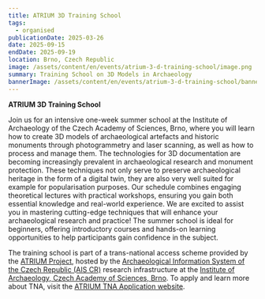 ```yaml
---
title: ATRIUM 3D Training School
tags:
  - organised
publicationDate: 2025-03-26
date: 2025-09-15
endDate: 2025-09-19
location: Brno, Czech Republic
image: /assets/content/en/events/atrium-3-d-training-school/image.png
summary: Training School on 3D Models in Archaeology
bannerImage: /assets/content/en/events/atrium-3-d-training-school/bannerImage.png
---
```

**ATRIUM 3D Training School**

<Figure src="/assets/content/en/events/atrium-3-d-training-school/3dmodelstrainign-school-.png" alt="3D Models in Architecture" alignment="stretch">

</Figure>

Join us for an intensive one-week summer school at the Institute of Archaeology of the Czech Academy of Sciences, Brno, where you will learn how to create 3D models of archaeological artefacts and historic monuments through photogrammetry and laser scanning, as well as how to process and manage them. The technologies for 3D documentation are becoming increasingly prevalent in archaeological research and monument protection. These techniques not only serve to preserve archaeological heritage in the form of a digital twin, they are also very well suited for example for popularisation purposes. Our schedule combines engaging theoretical lectures with practical workshops, ensuring you gain both essential knowledge and real-world experience. We are excited to assist you in mastering cutting-edge techniques that will enhance your archaeological research and practice! The summer school is ideal for beginners, offering introductory courses and hands-on learning opportunities to help participants gain confidence in the subject.

The training school is part of a trans-national access scheme provided by the [ATRIUM Project](https://atrium-research.eu/), hosted by the [Archaeological Information System of the Czech Republic (AIS CR)](https://aiscr.cz/) research infrastructure at the [Institute of Archaeology, Czech Academy of Sciences, Brno](https://arub.cz/). To apply and learn more about TNA, visit the [ATRIUM TNA Application website](https://atrium-research.eu/transnational-access-scheme-application-process-summer-schools).
